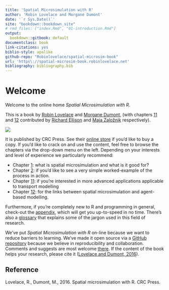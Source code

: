 ```yaml
--- 
title: 'Spatial Microsimulation with R'
author: 'Robin Lovelace and Morgane Dumont'
date: '`r Sys.Date()`'
site: "bookdown::bookdown_site"
# rmd_files: ["index.Rmd", "01-introduction.Rmd"]
output:
  bookdown::gitbook: default
documentclass: book
link-citations: yes
biblio-style: apalike
github-repo: "Robinlovelace/spatial-microsim-book"
url: 'https\://spatial-microsim-book.robinlovelace.net'
bibliography: bibliography.bib
---
```

  
# Welcome {-}

Welcome to the online home *Spatial Microsimulation with R*.

This is a book by [Robin Lovelace](http://robinlovelace.net/) and [Morgane Dumont](https://directory.unamur.be/staff/modumont), (with chapters [11](http://spatial-microsim-book.robinlovelace.net/tresis.html) and [12](http://spatial-microsim-book.robinlovelace.net/abm) contributed by [Richard Ellison](http://sydney.edu.au/business/staff/richard.ellison) and [Maja Založnik](https://www.oxfordmartin.ox.ac.uk/people/565) respectively).

[![](https://images.tandf.co.uk/common/jackets/amazon/978149871/9781498711548.jpg)](https://www.crcpress.com/Spatial-Microsimulation-with-R/Lovelace-Dumont/p/book/9781498711548)

It is published by CRC Press. See their [online store](https://www.crcpress.com/Spatial-Microsimulation-with-R/Lovelace-Dumont/p/book/9781498711548) if you'd like to buy a copy.
If you'd like to crack on and use the content, feel free to browse the chapters via the drop-down menu on the left.
Depending on your interests and level of experience we particularly recommend:

- Chapter [1](http://spatial-microsim-book.robinlovelace.net/intro.html): what is spatial microsimulation and what is it good for?
- Chapter [2](http://spatial-microsim-book.robinlovelace.net/simpleworld): if you'd like to see a very simple worked-example of the process in action.
- Chapter [11](http://spatial-microsim-book.robinlovelace.net/tresis.html): if you're interested in more advanced applications applicable to transport modelling
- Chapter [12](http://spatial-microsim-book.robinlovelace.net/abm): for the links between spatial microsimulation and agent-based modelling.

Furthermore, if you're completely new to R and programming in general, check-out the [appendix](http://spatial-microsim-book.robinlovelace.net/apr), which will get you up-to-speed in no time.
There's also a [glossary](http://spatial-microsim-book.robinlovelace.net/glossary.html) that explains some of the jargon used in this field of research.

We've put *Spatial Microsimulation with R* on-line because we want to reduce barriers to learning.
We've made it open source via a [GitHub repository](https://github.com/Robinlovelace/spatial-microsim-book) because we believe in reproducibility and collaboration.
Comments and suggests are most welcome [there](https://github.com/Robinlovelace/spatial-microsim-book/issues).
If the content of the book helps your research, please cite it ([Lovelace and Dumont, 2016](https://github.com/Robinlovelace/spatial-microsim-book/blob/master/sms-book-citation.bib)).

## Reference {-}

Lovelace, R., Dumont, M., 2016. Spatial microsimulation with R. CRC Press.
